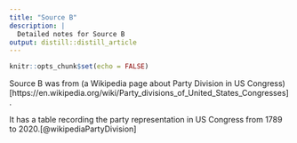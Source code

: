 ```yaml
---
title: "Source B"
description: |
  Detailed notes for Source B
output: distill::distill_article
---
```


```r
knitr::opts_chunk$set(echo = FALSE)
```

Source B was from (a Wikipedia page about Party Division in US Congress)[https://en.wikipedia.org/wiki/Party_divisions_of_United_States_Congresses].

It has a table recording the party representation in US Congress from 1789 to 2020.[@wikipediaPartyDivision]






